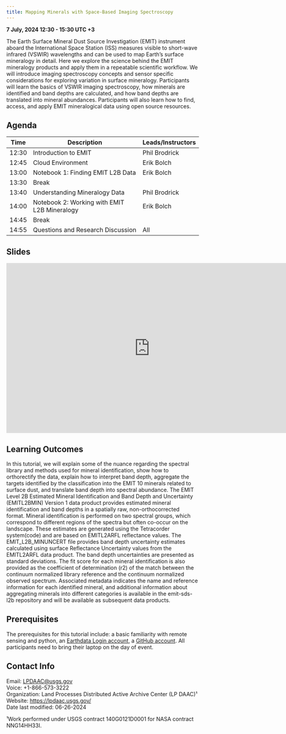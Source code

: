 ```yaml
---
title: Mapping Minerals with Space-Based Imaging Spectroscopy
---
```


**7 July, 2024 12:30 - 15:30 UTC +3**

The Earth Surface Mineral Dust Source Investigation (EMIT) instrument aboard the International Space Station (ISS) measures visible to short-wave infrared (VSWIR) wavelengths and can be used to map Earth’s surface mineralogy in detail. Here we explore the science behind the EMIT mineralogy products and apply them in a repeatable scientific workflow. We will introduce imaging spectroscopy concepts and sensor specific considerations for exploring variation in surface mineralogy. Participants will learn the basics of VSWIR imaging spectroscopy, how minerals are identified and band depths are calculated, and how band depths are translated into mineral abundances. Participants will also learn how to find, access, and apply EMIT mineralogical data using open source resources.

## Agenda

| Time | Description | Leads/Instructors |  
|------|---------------------|-------------| 
|12:30|Introduction to EMIT |Phil Brodrick|  
|12:45|Cloud Environment |Erik Bolch|
|13:00|Notebook 1: Finding EMIT L2B Data|Erik Bolch|
|13:30|Break||
|13:40|Understanding Mineralogy Data|Phil Brodrick|
|14:00|Notebook 2: Working with EMIT L2B Mineralogy|Erik Bolch|  
|14:45|Break||
|14:55|Questions and Research Discussion|All|
 
## Slides

<iframe src="https://docs.google.com/presentation/d/1WKXCPzRYV1U1VSx16ddUBtRb8dgSbvz7/embed?start=false&loop=false&delayms=3000" frameborder="0" width="750" height="445" allowfullscreen="true" mozallowfullscreen="true" webkitallowfullscreen="true"></iframe>

## Learning Outcomes

In this tutorial, we will explain some of the nuance regarding the spectral library and methods used for mineral identification, show how to orthorectify the data, explain how to interpret band depth, aggregate the targets identified by the classification into the EMIT 10 minerals related to surface dust, and translate band depth into spectral abundance. The EMIT Level 2B Estimated Mineral Identification and Band Depth and Uncertainty (EMITL2BMIN) Version 1 data product provides estimated mineral identification and band depths in a spatially raw, non-orthocorrected format. Mineral identification is performed on two spectral groups, which correspond to different regions of the spectra but often co-occur on the landscape. These estimates are generated using the Tetracorder system(code) and are based on EMITL2ARFL reflectance values. The EMIT_L2B_MINUNCERT file provides band depth uncertainty estimates calculated using surface Reflectance Uncertainty values from the EMITL2ARFL data product. The band depth uncertainties are presented as standard deviations. The fit score for each mineral identification is also provided as the coefficient of determination (r2) of the match between the continuum normalized library reference and the continuum normalized observed spectrum. Associated metadata indicates the name and reference information for each identified mineral, and additional information about aggregating minerals into different categories is available in the emit-sds-l2b repository and will be available as subsequent data products.

## Prerequisites

The prerequisites for this tutorial include: a basic familiarity with remote sensing and python, an [Earthdata Login account](https://urs.earthdata.nasa.gov/users/new), a [GitHub account](https://github.com/join). All participants need to bring their laptop on the day of event.

## Contact Info  

Email: <LPDAAC@usgs.gov>  
Voice: +1-866-573-3222  
Organization: Land Processes Distributed Active Archive Center (LP DAAC)¹  
Website: <https://lpdaac.usgs.gov/>  
Date last modified: 06-26-2024

¹Work performed under USGS contract 140G0121D0001 for NASA contract NNG14HH33I.